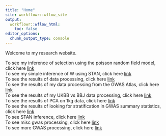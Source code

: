 ```yaml
---
title: "Home"
site: workflowr::wflow_site
output:
  workflowr::wflow_html:
    toc: false
editor_options:
  chunk_output_type: console
---
```


Welcome to my research website. 

To see my inference of selection using the poisson random field model, click here [link](simple_inference_PRF.html)  
To see my simple inference of W using STAN, click here [link](simple_stan_inference.html)   
To see the results of data processing, click here [link](CS_results.html)   
To see the results of my data processing from the GWAS Atlas, click here [link](GWAS_ATLAS_results.html)  
To see the results of my UKBB vs BBJ data processing, click here [link](BBJvUKKBB.html)  
To see the results of PCA on 1kg data, click here [link](Stratification.html)   
To see the results of looking for stratification in GWAS summary statistics, click here [link](shift_GWAS_ATLAS.html)  
To see STAN inference, click here [link](STAN_model_strat.html)  
To see misc gwas processing, click here [link](misc_gwas.html)  
To see more GWAS processing, click here [link](strat_GWASs.html)


